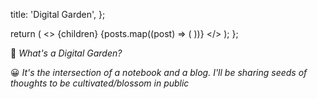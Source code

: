
  title: 'Digital Garden',
};

  return (
    <>
      <Title>{meta.title}</Title>
      <Text>{children}</Text>
      {posts.map((post) => (
        <BlogPostPreview key={post.link} blogPost={post} />
      ))}
    </>
  );
};

🤔 *What's a Digital Garden?*

😀 *It's the intersection of a notebook and a blog. I'll be sharing seeds of thoughts to be cultivated/blossom in public*